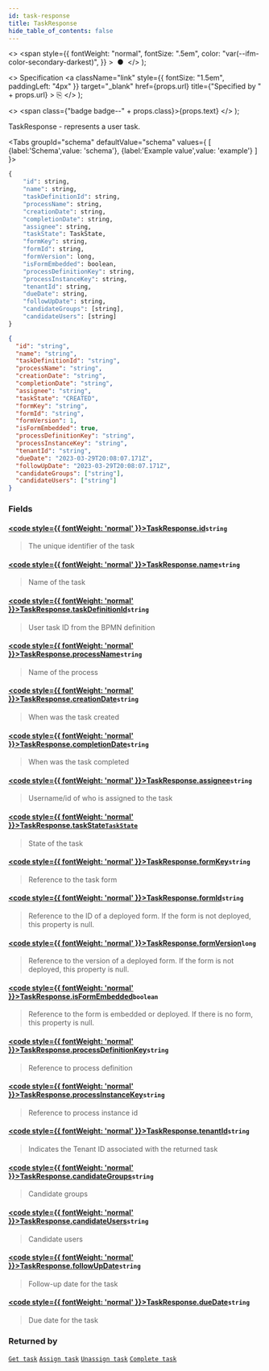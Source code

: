 ```yaml
---
id: task-response
title: TaskResponse
hide_table_of_contents: false
---
```



  <>
    <span
      style={{
        fontWeight: "normal",
        fontSize: ".5em",
        color: "var(--ifm-color-secondary-darkest)",
      }}
    >
      &nbsp;●&nbsp;
    </span>
  </>
);

  <>
    Specification
    <a
      className="link"
      style={{ fontSize: "1.5em", paddingLeft: "4px" }}
      target="_blank"
      href={props.url}
      title={"Specified by " + props.url}
    >
      ⎘
    </a>
  </>
);

  <>
    <span class={"badge badge--" + props.class}>{props.text}</span>
  </>
);

TaskResponse - represents a user task.

<Tabs groupId="schema" defaultValue="schema" values={
[
{label:'Schema',value: 'schema'},
{label:'Example value',value: 'example'}
]
}>
<TabItem value='schema'>

```graphql
{
    "id": string,
    "name": string,
    "taskDefinitionId": string,
    "processName": string,
    "creationDate": string,
    "completionDate": string,
    "assignee": string,
    "taskState": TaskState,
    "formKey": string,
    "formId": string,
    "formVersion": long,
    "isFormEmbedded": boolean,
    "processDefinitionKey": string,
    "processInstanceKey": string,
    "tenantId": string,
    "dueDate": string,
    "followUpDate": string,
    "candidateGroups": [string],
    "candidateUsers": [string]
}
```

</TabItem>

<TabItem value='example'>

```json
{
  "id": "string",
  "name": "string",
  "taskDefinitionId": "string",
  "processName": "string",
  "creationDate": "string",
  "completionDate": "string",
  "assignee": "string",
  "taskState": "CREATED",
  "formKey": "string",
  "formId": "string",
  "formVersion": 1,
  "isFormEmbedded": true,
  "processDefinitionKey": "string",
  "processInstanceKey": "string",
  "tenantId": "string",
  "dueDate": "2023-03-29T20:08:07.171Z",
  "followUpDate": "2023-03-29T20:08:07.171Z",
  "candidateGroups": ["string"],
  "candidateUsers": ["string"]
}
```

</TabItem>
</Tabs>

### Fields

#### [<code style={{ fontWeight: 'normal' }}>TaskResponse.<b>id</b></code>](#)<Bullet />`string` <Badge class="secondary" text="non-null"/>

> The unique identifier of the task

#### [<code style={{ fontWeight: 'normal' }}>TaskResponse.<b>name</b></code>](#)<Bullet />`string` <Badge class="secondary" text="non-null"/>

> Name of the task

#### [<code style={{ fontWeight: 'normal' }}>TaskResponse.<b>taskDefinitionId</b></code>](#)<Bullet />`string` <Badge class="secondary" text="non-null"/>

> User task ID from the BPMN definition

#### [<code style={{ fontWeight: 'normal' }}>TaskResponse.<b>processName</b></code>](#)<Bullet />`string` <Badge class="secondary" text="non-null"/>

> Name of the process

#### [<code style={{ fontWeight: 'normal' }}>TaskResponse.<b>creationDate</b></code>](#)<Bullet />`string` <Badge class="secondary" text="non-null"/>

> When was the task created

#### [<code style={{ fontWeight: 'normal' }}>TaskResponse.<b>completionDate</b></code>](#)<Bullet />`string`

> When was the task completed

#### [<code style={{ fontWeight: 'normal' }}>TaskResponse.<b>assignee</b></code>](#)<Bullet />`string`

> Username/id of who is assigned to the task

#### [<code style={{ fontWeight: 'normal' }}>TaskResponse.<b>taskState</b></code>](#)<Bullet />[`TaskState`](../enums/task-state.mdx) <Badge class="secondary" text="non-null"/> <Badge class="secondary" text="enum"/>

> State of the task

#### [<code style={{ fontWeight: 'normal' }}>TaskResponse.<b>formKey</b></code>](#)<Bullet />`string`

> Reference to the task form

#### [<code style={{ fontWeight: 'normal' }}>TaskResponse.<b>formId</b></code>](#)<Bullet />`string`

> Reference to the ID of a deployed form. If the form is not deployed, this property is null.

#### [<code style={{ fontWeight: 'normal' }}>TaskResponse.<b>formVersion</b></code>](#)<Bullet />`long`

> Reference to the version of a deployed form. If the form is not deployed, this property is null.

#### [<code style={{ fontWeight: 'normal' }}>TaskResponse.<b>isFormEmbedded</b></code>](#)<Bullet />`boolean`

> Reference to the form is embedded or deployed. If there is no form, this property is null.

#### [<code style={{ fontWeight: 'normal' }}>TaskResponse.<b>processDefinitionKey</b></code>](#)<Bullet />`string`

> Reference to process definition

#### [<code style={{ fontWeight: 'normal' }}>TaskResponse.<b>processInstanceKey</b></code>](#)<Bullet />`string`

> Reference to process instance id

#### [<code style={{ fontWeight: 'normal' }}>TaskResponse.<b>tenantId</b></code>](#)<Bullet />`string`

> Indicates the Tenant ID associated with the returned task

#### [<code style={{ fontWeight: 'normal' }}>TaskResponse.<b>candidateGroups</b></code>](#)<Bullet />`string` <Badge class="secondary" text="list"/>

> Candidate groups

#### [<code style={{ fontWeight: 'normal' }}>TaskResponse.<b>candidateUsers</b></code>](#)<Bullet />`string` <Badge class="secondary" text="list"/>

> Candidate users

#### [<code style={{ fontWeight: 'normal' }}>TaskResponse.<b>followUpDate</b></code>](#)<Bullet />`string` <Badge class="secondary" text="list"/>

> Follow-up date for the task

#### [<code style={{ fontWeight: 'normal' }}>TaskResponse.<b>dueDate</b></code>](#)<Bullet />`string` <Badge class="secondary" text="list"/>

> Due date for the task

### Returned by

[`Get task`](../../controllers/tasklist-api-rest-task-controller.md#get-task) <Badge class="secondary" text="GET"/> <Bullet />
[`Assign task`](../../controllers/tasklist-api-rest-task-controller.md#assign-task) <Badge class="secondary" text="PATCH"/> <Bullet />
[`Unassign task`](../../controllers/tasklist-api-rest-task-controller.md#unassign-task) <Badge class="secondary" text="PATCH"/> <Bullet />
[`Complete task`](../../controllers/tasklist-api-rest-task-controller.md#complete-task) <Badge class="secondary" text="PATCH"/>
